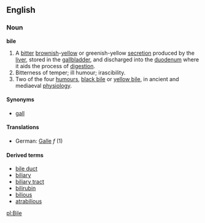 {{wikipedia}}
==English==
===Noun===
'''bile'''
# A [[bitter]] [[brownish]]-[[yellow]] or greenish-yellow [[secretion]] produced by the [[liver]], stored in the [[gallbladder]], and discharged into the [[duodenum]] where it aids the process of [[digestion]].
# Bitterness of temper; ill humour; irascibility. 
# Two of the four [[humour]]s, [[black bile]] or [[yellow bile]], in ancient and mediaeval [[physiology]].

====Synonyms====
*[[gall]]
====Translations====
*German: [[Galle]] ''f'' (1)

====Derived terms====
*[[bile duct]]
*[[biliary]]
*[[biliary tract]]
*[[bilirubin]]
*[[bilious]]
*[[atrabilious]]

[[pl:Bile]]